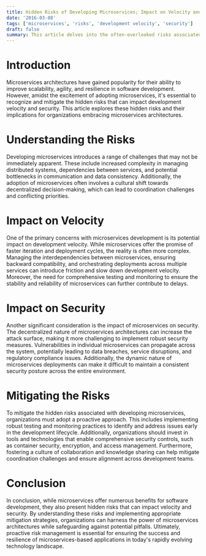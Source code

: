 ```yaml
---
title: Hidden Risks of Developing Microservices; Impact on Velocity and Security
date: '2016-03-08'
tags: ['microservices', 'risks', 'development velocity', 'security']
draft: false
summary: This article delves into the often-overlooked risks associated with developing microservices, particularly their impact on development velocity and security. It examines how overlooking these risks can lead to decreased efficiency, increased costs, and heightened security vulnerabilities. By shedding light on these hidden risks, the article aims to emphasize the importance of implementing robust strategies to mitigate them and ensure the successful development and deployment of microservices architectures.
---
```


# Introduction

Microservices architectures have gained popularity for their ability to improve scalability, agility, and resilience in software development. However, amidst the excitement of adopting microservices, it's essential to recognize and mitigate the hidden risks that can impact development velocity and security. This article explores these hidden risks and their implications for organizations embracing microservices architectures.

# Understanding the Risks

Developing microservices introduces a range of challenges that may not be immediately apparent. These include increased complexity in managing distributed systems, dependencies between services, and potential bottlenecks in communication and data consistency. Additionally, the adoption of microservices often involves a cultural shift towards decentralized decision-making, which can lead to coordination challenges and conflicting priorities.

# Impact on Velocity

One of the primary concerns with microservices development is its potential impact on development velocity. While microservices offer the promise of faster iteration and deployment cycles, the reality is often more complex. Managing the interdependencies between microservices, ensuring backward compatibility, and orchestrating deployments across multiple services can introduce friction and slow down development velocity. Moreover, the need for comprehensive testing and monitoring to ensure the stability and reliability of microservices can further contribute to delays.

# Impact on Security

Another significant consideration is the impact of microservices on security. The decentralized nature of microservices architectures can increase the attack surface, making it more challenging to implement robust security measures. Vulnerabilities in individual microservices can propagate across the system, potentially leading to data breaches, service disruptions, and regulatory compliance issues. Additionally, the dynamic nature of microservices deployments can make it difficult to maintain a consistent security posture across the entire environment.

# Mitigating the Risks

To mitigate the hidden risks associated with developing microservices, organizations must adopt a proactive approach. This includes implementing robust testing and monitoring practices to identify and address issues early in the development lifecycle. Additionally, organizations should invest in tools and technologies that enable comprehensive security controls, such as container security, encryption, and access management. Furthermore, fostering a culture of collaboration and knowledge sharing can help mitigate coordination challenges and ensure alignment across development teams.

# Conclusion

In conclusion, while microservices offer numerous benefits for software development, they also present hidden risks that can impact velocity and security. By understanding these risks and implementing appropriate mitigation strategies, organizations can harness the power of microservices architectures while safeguarding against potential pitfalls. Ultimately, proactive risk management is essential for ensuring the success and resilience of microservices-based applications in today's rapidly evolving technology landscape.
